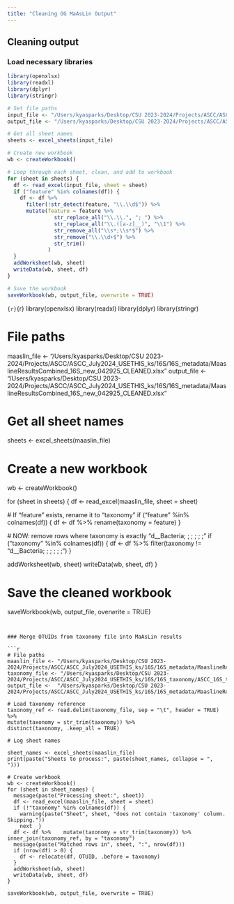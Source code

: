 ```yaml
---
title: "Cleaning OG MaAsLin Output"
---
```


## Cleaning output

### Load necessary libraries
```r
library(openxlsx)
library(readxl)
library(dplyr)
library(stringr)

# Set file paths
input_file <- "/Users/kyasparks/Desktop/CSU 2023-2024/Projects/ASCC/ASCC_July2024_USETHIS_ks/16S/16S_metadata/MaaslineResultsCombined_16S_new_042925.xlsx"
output_file <- "/Users/kyasparks/Desktop/CSU 2023-2024/Projects/ASCC/ASCC_July2024_USETHIS_ks/16S/16S_metadata/MaaslineResultsCombined_16S_new_042925_CLEANED.xlsx"

# Get all sheet names
sheets <- excel_sheets(input_file)

# Create new workbook
wb <- createWorkbook()

# Loop through each sheet, clean, and add to workbook
for (sheet in sheets) {
  df <- read_excel(input_file, sheet = sheet)
  if ("feature" %in% colnames(df)) {
    df <- df %>%
      filter(!str_detect(feature, "\\.\\d$")) %>%
      mutate(feature = feature %>%
               str_replace_all("\\.\\.", "; ") %>%
               str_replace_all("\\.([a-z]__)", "\\1") %>%
               str_remove_all("\\s*;\\s*$") %>%
               str_remove("\\.\\d+$") %>%
               str_trim()
             )
  }
  addWorksheet(wb, sheet)
  writeData(wb, sheet, df)
}

# Save the workbook
saveWorkbook(wb, output_file, overwrite = TRUE)
```

```{r}```{r}
library(openxlsx)
library(readxl)
library(dplyr)
library(stringr)

# File paths
maaslin_file <- "/Users/kyasparks/Desktop/CSU 2023-2024/Projects/ASCC/ASCC_July2024_USETHIS_ks/16S/16S_metadata/MaaslineResultsCombined_16S_new_042925_CLEANED.xlsx"
output_file <- "/Users/kyasparks/Desktop/CSU 2023-2024/Projects/ASCC/ASCC_July2024_USETHIS_ks/16S/16S_metadata/MaaslineResultsCombined_16S_new_042925_CLEANED.xlsx"

# Get all sheet names
sheets <- excel_sheets(maaslin_file)

# Create a new workbook
wb <- createWorkbook()

for (sheet in sheets) {
  df <- read_excel(maaslin_file, sheet = sheet)

  # If "feature" exists, rename it to "taxonomy"
  if ("feature" %in% colnames(df)) {
    df <- df %>% rename(taxonomy = feature)
  }

  # NOW: remove rows where taxonomy is exactly "d__Bacteria; ; ; ; ; ;"
  if ("taxonomy" %in% colnames(df)) {
    df <- df %>% filter(taxonomy != "d__Bacteria; ; ; ; ; ;")
  }

  addWorksheet(wb, sheet)
  writeData(wb, sheet, df)
}

# Save the cleaned workbook
saveWorkbook(wb, output_file, overwrite = TRUE)
```


### Merge OTUIDs from taxonomy file into MaAsLin results

```r
# File paths
maaslin_file <- "/Users/kyasparks/Desktop/CSU 2023-2024/Projects/ASCC/ASCC_July2024_USETHIS_ks/16S/16S_metadata/MaaslineResultsCombined_16S_new_042925_CLEANED.xlsx"
taxonomy_file <- "/Users/kyasparks/Desktop/CSU 2023-2024/Projects/ASCC/ASCC_July2024_USETHIS_ks/16S/16S_taxonomy/ASCC_16S_taxonomy_forprocessing.txt"
output_file <-  "/Users/kyasparks/Desktop/CSU 2023-2024/Projects/ASCC/ASCC_July2024_USETHIS_ks/16S/16S_metadata/MaaslineResultsCombined_16S_new_042925_CLEANED_withOTUid.xlsx"

# Load taxonomy reference
taxonomy_ref <- read.delim(taxonomy_file, sep = "\t", header = TRUE) %>%  
mutate(taxonomy = str_trim(taxonomy)) %>%  
distinct(taxonomy, .keep_all = TRUE)

# Log sheet names

sheet_names <- excel_sheets(maaslin_file)
print(paste("Sheets to process:", paste(sheet_names, collapse = ", ")))

# Create workbook
wb <- createWorkbook()
for (sheet in sheet_names) {
  message(paste("Processing sheet:", sheet))
  df <- read_excel(maaslin_file, sheet = sheet)
  if (!"taxonomy" %in% colnames(df)) {
    warning(paste("Sheet", sheet, "does not contain 'taxonomy' column. Skipping."))
    next  }
  df <- df %>%    mutate(taxonomy = str_trim(taxonomy)) %>%    inner_join(taxonomy_ref, by = "taxonomy")
  message(paste("Matched rows in", sheet, ":", nrow(df)))
  if (nrow(df) > 0) {
    df <- relocate(df, OTUID, .before = taxonomy)
  }
  addWorksheet(wb, sheet)
  writeData(wb, sheet, df)
}

saveWorkbook(wb, output_file, overwrite = TRUE)
```
